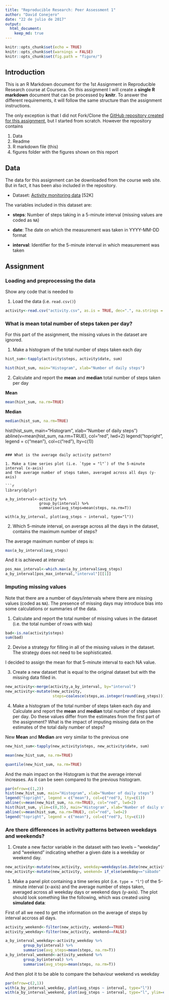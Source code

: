 ```yaml
---
title: "Reproducible Research: Peer Assessment 1"
author: "David Conejero"
date: "22 de julio de 2017"
output: 
  html_document:
    keep_md: true
---
```


```r
knitr::opts_chunk$set(echo = TRUE)
knitr::opts_chunk$set(warnings = FALSE)
knitr::opts_chunk$set(fig.path = "figure/")
```

## Introduction

This is an R Markdown document for the 1st Assignment in Reproducible Research course at Coursera.
On this assignment I will create a **single R markdown** document that can be processed by **knitr**. To answer the different requirements, it will follow the same structure than the assignment instructions.

The only exception is that I did not Fork/Clone the [GitHub repository created for this
assignment](http://github.com/rdpeng/RepData_PeerAssessment1), but I started from scratch.
However the repository contains

1) Data
2) Readme
3) R markdown file (this)
4) figures folder with the figures shown on this report


## Data

The data for this assignment can be downloaded from the course web
site. But in fact, it has been also included in the repository.

* Dataset: [Activity monitoring data](https://d396qusza40orc.cloudfront.net/repdata%2Fdata%2Factivity.zip) [52K]

The variables included in this dataset are:

* **steps**: Number of steps taking in a 5-minute interval (missing
    values are coded as `NA`)

* **date**: The date on which the measurement was taken in YYYY-MM-DD
    format

* **interval**: Identifier for the 5-minute interval in which
    measurement was taken


## Assignment

### Loading and preprocessing the data

Show any code that is needed to

1. Load the data (i.e. `read.csv()`)

```r
activity<-read.csv("activity.csv", as.is = TRUE, dec=".", na.strings = "NA")
```

### What is mean total number of steps taken per day?

For this part of the assignment, the missing values in the dataset are ignored.

1. Make a histogram of the total number of steps taken each day

```r
hist_sum<-tapply(activity$steps, activity$date, sum)

hist(hist_sum, main="Histogram", xlab="Number of daily steps")
```

2. Calculate and report the **mean** and **median** total number of steps taken per day

**Mean**
```r
mean(hist_sum, na.rm=TRUE)
```

**Median**
```r
median(hist_sum, na.rm=TRUE)
```

hist(hist_sum, main="Histogram", xlab="Number of daily steps")
abline(v=mean(hist_sum, na.rm=TRUE), col="red", lwd=2)
legend("topright", legend = c("mean"), col=c("red"), lty=c(1))
```

### What is the average daily activity pattern?

1. Make a time series plot (i.e. `type = "l"`) of the 5-minute interval (x-axis)
and the average number of steps taken, averaged across all days (y-axis)

```r
library(dplyr)

a_by_interval<-activity %>% 
               group_by(interval) %>% 
               summarise(avg_steps=mean(steps, na.rm=T))

with(a_by_interval, plot(avg_steps ~ interval, type="l"))

```

2. Which 5-minute interval, on average across all the days in the dataset, 
contains the maximum number of steps?

The average maximum number of steps is:
```r

max(a_by_interval$avg_steps)
```

And it is achieved at interval:
```r
pos_max_interval<-which.max(a_by_interval$avg_steps)
a_by_interval[pos_max_interval,"interval"][[1]]
```

### Imputing missing values

Note that there are a number of days/intervals where there are missing
values (coded as `NA`). The presence of missing days may introduce
bias into some calculations or summaries of the data.

1. Calculate and report the total number of missing values in the dataset (i.e. the total number of rows with `NA`s)

```r
bad<-is.na(activity$steps)
sum(bad)
```

2. Devise a strategy for filling in all of the missing values in the dataset. The strategy does not need to be sophisticated. 

I decided to assign the mean for that 5-minute interval to each NA value.

3. Create a new dataset that is equal to the original dataset but with the missing data filled in.

```r
new_activity<-merge(activity,a_by_interval, by="interval")
new_activity<-mutate(new_activity,
                     steps=coalesce(steps,as.integer(round(avg_steps))))
```

4. Make a histogram of the total number of steps taken each day and Calculate and report the **mean** and **median** total number of steps taken per day. Do these values differ from the estimates from the first part of the assignment? What is the impact of imputing missing data on the estimates of the total daily number of steps?

New **Mean** and **Median** are very similar to the previous one
```r
new_hist_sum<-tapply(new_activity$steps, new_activity$date, sum)

mean(new_hist_sum, na.rm=TRUE)

quantile(new_hist_sum, na.rm=TRUE)
```

And the main impact on the Histogram is that the average interval increases. As
it can be seen compared to the previous histogram.

```r
par(mfrow=c(1,2))
hist(new_hist_sum, main="Histogram", xlab="Number of daily steps")
legend("topright", legend = c("mean"), col=c("red"), lty=c(1))
abline(v=mean(new_hist_sum, na.rm=TRUE), col="red", lwd=2)
hist(hist_sum, ylim=c(0,35), main="Histogram", xlab="Number of daily steps")
abline(v=mean(hist_sum, na.rm=TRUE), col="red", lwd=2)
legend("topright", legend = c("mean"), col=c("red"), lty=c(1))
```

### Are there differences in activity patterns between weekdays and weekends?


1. Create a new factor variable in the dataset with two levels -- "weekday" and "weekend" indicating whether a given date is a weekday or weekend day.

```r
new_activity<-mutate(new_activity, weekday=weekdays(as.Date(new_activity$date)))
new_activity<-mutate(new_activity, weekend= if_else(weekday=="sábado" | weekday=="domingo", TRUE, FALSE))

```


1. Make a panel plot containing a time series plot (i.e. `type = "l"`) of the 5-minute interval (x-axis) and the average number of steps taken, averaged across all weekday days or weekend days (y-axis). The plot should look something like the following, which was created using **simulated data**:

First of all we need to get the information on the average of steps by interval accross all days.

```r
activity_weekend<-filter(new_activity, weekend==TRUE)
activity_weekday<-filter(new_activity, weekend==FALSE)

a_by_interval_weekday<-activity_weekday %>% 
        group_by(interval) %>% 
        summarise(avg_steps=mean(steps, na.rm=T))
a_by_interval_weekend<-activity_weekend %>% 
        group_by(interval) %>% 
        summarise(avg_steps=mean(steps, na.rm=T))
```

And then plot it to be able to compare the behaviour weekend vs weekday
```r
par(mfrow=c(2,1))
with(a_by_interval_weekday, plot(avg_steps ~ interval, type="l"))
with(a_by_interval_weekend, plot(avg_steps ~ interval, type="l", ylim=c(0,250)))
```